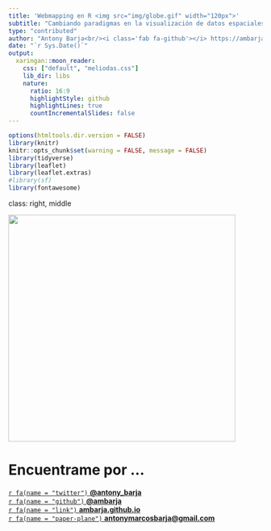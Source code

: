 ```yaml
---
title: 'Webmapping en R <img src="img/globe.gif" width="120px">'
subtitle: "Cambiando paradigmas en la visualización de datos espaciales<hr>"
type: "contributed"
author: "Antony Barja<br/><i class='fab fa-github'></i> https://ambarja.github.io<br><i class='fab fa-twitter'></i> https://twitter.com/antony_barja"
date: "`r Sys.Date()`"
output:
  xaringan::moon_reader:
    css: ["default", "meliodas.css"]
    lib_dir: libs
    nature:
      ratio: 16:9
      highlightStyle: github
      highlightLines: true
      countIncrementalSlides: false
---
```

```r
options(htmltools.dir.version = FALSE)
library(knitr)
knitr::opts_chunk$set(warning = FALSE, message = FALSE)
library(tidyverse)
library(leaflet)
library(leaflet.extras)
#library(sf)
library(fontawesome) 
```

class: right, middle

<img class="circular_image" src="https://github.com/ambarja.png" width="450px"/>

# Encuentrame por ...

[`r fa(name = "twitter")` **@antony_barja**](http://twitter.com/antony_barja)  
[`r fa(name = "github")` **@ambarja**](http://github.com/ambarja)  
[`r fa(name = "link")` **ambarja.github.io**](https://ambarja.github.io)  
[`r fa(name = "paper-plane")` **antonymarcosbarja@gmail.com**](mailto:antonymarcosbarja@gmail.com)
